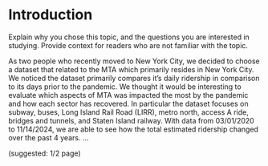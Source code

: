 # Introduction

Explain why you chose this topic, and the questions you are interested in studying. Provide context for readers who are not familiar with the topic.

As two people who recently moved to New York City, we decided to choose a dataset that related to the MTA which primarily resides in New York City. We noticed the dataset primarily compares it's daily ridership in comparison to its days prior to the pandemic. We thought it would be interesting to evaluate which aspects of MTA was impacted the most by the pandemic and how each sector has recovered. In particular the dataset focuses on subway, buses, Long Island Rail Road (LIRR), metro north, access A ride, bridges and tunnels, and Staten Island railway. With data from 03/01/2020 to 11/14/2024, we are able to see how the total estimated ridership changed over the past 4 years. ...

(suggested: 1/2 page)
